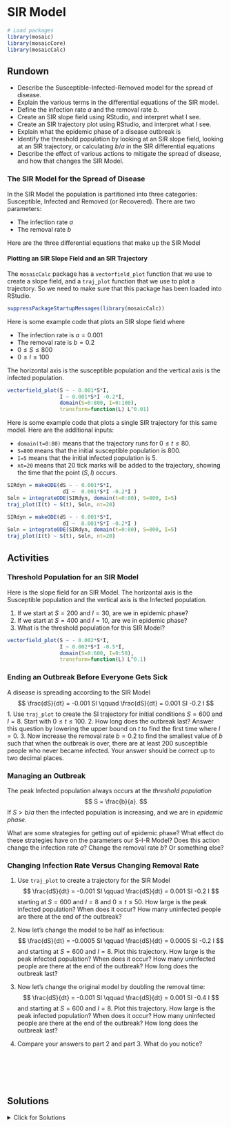 # SIR Model

```r
# Load packages
library(mosaic)
library(mosaicCore)
library(mosaicCalc)
```

## Rundown

::: {.callout-note title="Learning goals"}
-   Describe the Susceptible-Infected-Removed model for the spread of disease.
-   Explain the various terms in the differential equations of the SIR model.
-   Define the infection rate $a$ and the removal rate $b$.
-   Create an SIR slope field using RStudio, and interpret what I see.
-   Create an SIR trajectory plot using RStudio, and interpret what I see.
-   Explain what the epidemic phase of a disease outbreak is
-   Identify the threshold population by looking at an SIR slope field, looking at an SIR trajectory, or calculating $b/a$ in the SIR differential equations
-   Describe the effect of various actions to mitigate the spread of disease, and how that changes the SIR Model.
:::

### The SIR Model for the Spread of Disease

In the SIR Model the population is partitioned into three categories: Susceptible, Infected and Removed (or Recovered). There are two parameters:

-   The infection rate $a$
-   The removal rate $b$

Here are the three differential equations that make up the SIR Model

\begin{align}
\frac{dS}{dt} &= -a \,S\, I \\
\frac{dI}{dt} &= a \, S\, I - b  \, I \\
\frac{dR}{dt} &=  b  \, I
\end{align}

#### Plotting an SIR Slope Field and an SIR Trajectory

The `mosaicCalc` package has a `vectorfield_plot` function that we use to create a slope field, and a `traj_plot` function that we use to plot a trajectory. So we need to make sure that this package has been loaded into RStudio.

```r
suppressPackageStartupMessages(library(mosaicCalc))
```

Here is some example code that plots an SIR slope field where

-   The infection rate is $a=0.001$
-   The removal rate is $b=0.2$
-   $0 \leq S \leq 800$
-   $0 \leq I \leq 100$

The horizontal axis is the susceptible population and the vertical axis is the infected population.

```r
vectorfield_plot(S ~ - 0.001*S*I, 
                 I ~ 0.001*S*I -0.2*I, 
                 domain(S=0:800, I=0:100), 
                 transform=function(L) L^0.01)
```

Here is some example code that plots a single SIR trajectory for this same model. Here are the additional inputs:

-   `domain(t=0:80)` means that the trajectory runs for $0 \leq t \leq 80$.
-   `S=800` means that the initial susceptible population is 800.
-   `I=5` means that the initial infected population is 5.
-   `nt=20` means that 20 tick marks will be added to the trajectory, showing the time that the point $(S,I)$ occurs.

```r
SIRdyn = makeODE(dS ~ - 0.001*S*I, 
                  dI ~  0.001*S*I -0.2*I )
Soln = integrateODE(SIRdyn, domain(t=0:80), S=800, I=5)
traj_plot(I(t) ~ S(t), Soln, nt=20)
```

```r
SIRdyn = makeODE(dS ~ - 0.001*S*I, 
                  dI ~  0.001*S*I -0.2*I )
Soln = integrateODE(SIRdyn, domain(t=0:80), S=800, I=5)
traj_plot(I(t) ~ S(t), Soln, nt=20)
```

## Activities

### Threshold Population for an SIR Model

Here is the slope field for an SIR Model. The horizontal axis is the Susceptible population and the vertical axis is the Infected population.

1.  If we start at $S=200$ and $I=30$, are we in epidemic phase?
2.  If we start at $S=400$ and $I=10$, are we in epidemic phase?
3.  What is the threshold population for this SIR Model?

```r
vectorfield_plot(S ~ - 0.002*S*I, 
                 I ~ 0.002*S*I -0.5*I, 
                 domain(S=0:600, I=0:50), 
                 transform=function(L) L^0.1)
```

### Ending an Outbreak Before Everyone Gets Sick

A disease is spreading according to the SIR Model $$
\frac{dS}{dt} = -0.001 SI \qquad  \frac{dS}{dt} = 0.001 SI -0.2 I 
$$ 1. Use `traj_plot` to create the SI trajectory for initial conditions $S=600$ and $I=8$. Start with $0 \leq t \leq 100.$ 2. How long does the outbreak last? Answer this question by lowering the upper bound on $t$ to find the first time where $I=0$. 3. Now increase the removal rate $b=0.2$ to find the smallest value of $b$ such that when the outbreak is over, there are at least 200 susceptible people who never became infected. Your answer should be correct up to two decimal places.

````{=html}
<!--
```r
SIRdyn = makeODE(dS ~ - 0.001*S*I, 
                  dI ~  0.001*S*I -.38*I )
Soln = integrateODE(SIRdyn, domain(t=0:45), S=600, I=8)
traj_plot(I(t) ~ S(t), Soln, nt=20)
```
-->
````

### Managing an Outbreak

The peak Infected population always occurs at the *threshold population* $$
S = \frac{b}{a}.
$$ If $S > b/a$ then the infected population is increasing, and we are in *epidemic phase.*

What are some strategies for getting out of epidemic phase? What effect do these strategies have on the parameters our S-I-R Model? Does this action change the infection rate $a$? Change the removal rate $b$? Or something else?

### Changing Infection Rate Versus Changing Removal Rate

1.  Use `traj_plot` to create a trajectory for the SIR Model $$
    \frac{dS}{dt} = -0.001 SI \qquad  \frac{dS}{dt} = 0.001 SI -0.2 I 
    $$ starting at $S=600$ and $I=8$ and $0 \leq t \leq 50$. How large is the peak infected population? When does it occur? How many uninfected people are there at the end of the outbreak?

2.  Now let's change the model to be half as infectious: $$
    \frac{dS}{dt} = -0.0005 SI \qquad  \frac{dS}{dt} = 0.0005 SI -0.2 I 
    $$ and starting at $S=600$ and $I=8$. Plot this trajectory. How large is the peak infected population? When does it occur? How many uninfected people are there at the end of the outbreak? How long does the outbreak last?

3.  Now let's change the original model by doubling the removal time: $$
    \frac{dS}{dt} = -0.001 SI \qquad  \frac{dS}{dt} = 0.001 SI -0.4 I 
    $$ and starting at $S=600$ and $I=8$. Plot this trajectory. How large is the peak infected population? When does it occur? How many uninfected people are there at the end of the outbreak? How long does the outbreak last?

4.  Compare your answers to part 2 and part 3. What do you notice?

\
\
\
\

## Solutions

<details>

<summary>Click for Solutions</summary>

### Threshold Population for an SIR Model

Here is the slope field for an SIR Model. The horizontal axis is the Susceptible population and the vertical axis is the Infected population.

1.  No, we are not in epidemic phase. The number of infecteds is decreasing when $S=200$.
2.  Yes, we are in epidemic phase. The number of infecteds is increasing when $S=400$.
3.  The threshold population is $$ \frac{b}{a} = \frac{0.5}{0.002}=250.$$

### Ending an Outbreak Before Everyone Gets Sick

A disease is spreading according to the SIR Model $$
\frac{dS}{dt} = -0.001 SI \qquad  \frac{dS}{dt} = 0.001 SI -0.2 I 
$$ 1. Use `traj_plot` to create the SI trajectory for initial conditions $S=600$ and $I=8$. Start with $0 \leq t \leq 100.$

```r
SIRdyn = makeODE(dS ~ - 0.001*S*I, 
                  dI ~  0.001*S*I - 0.2*I )
Soln = integrateODE(SIRdyn, domain(t=0:100), S=600, I=8)
traj_plot(I(t) ~ S(t), Soln, nt=20)
```

2.  The outbreak lasts about 50 days.

```r
SIRdyn = makeODE(dS ~ - 0.001*S*I, 
                  dI ~  0.001*S*I - 0.2*I )
Soln = integrateODE(SIRdyn, domain(t=0:50), S=600, I=8)
traj_plot(I(t) ~ S(t), Soln, nt=10)
```

3.  The removal rate $b=0.38$ is the smallest rate that has at least 200 susceptible people remaining when the infected population is 0.

```r
SIRdyn = makeODE(dS ~ - 0.001*S*I, 
                  dI ~  0.001*S*I - 0.38*I )
Soln = integrateODE(SIRdyn, domain(t=0:50), S=600, I=8)
traj_plot(I(t) ~ S(t), Soln, nt=20)
```

### Managing an Outbreak

Reality is complicated, and many of these actions have diverse impacts. So there is not a single "right answer" here. But here are a few actions and their potential impacts on the SIR Model.

The following actions reduce the infection rate $a$

-   Social distancing (fewer and less frequent interactions)
-   Masking (harder to transmit)
-   Hand washing, sanitizing (harder to transmit)

The following actions increase the removal rate $b$

-   Isolating of infected people (isolation places an infected person into the removed category)
-   Testing and isolating of people who test positive (same as above)
-   Theraputic drugs that help you to recover more quickly

An effective vaccine moves people directly from susceptible to removed. This adds a new term, based on the vaccination rate. For example: $$
\frac{dS}{dt} = -aSI - cS, \qquad \frac{dI}{dt} = aSI - bI, \qquad \frac{dR}{dt} = bI + cS,
$$ where $0 < c < 1$ is the rate at which susceptible people are vaccinated.

### Changing Infection Rate Versus Changing Removal Rate

1.  The peak infected population is about 185. It occurs at $t=12.5$. There are about 25 susceptible people left at the end of the outbreak.

```r
SIRdyn = makeODE(dS ~ - 0.001*S*I, 
                  dI ~  0.001*S*I -.2*I )
Soln = integrateODE(SIRdyn, domain(t=0:50), S=600, I=8)
traj_plot(I(t) ~ S(t), Soln, nt=20)
```

2.  When the model is half as infectious, the peak infected population is 46, and this occurs at $t=29$. There are about 235 susceptible people left at the end of the outbreak, which lasts about 100 days.

```r
SIRdyn = makeODE(dS ~ - 0.0005*S*I, 
                  dI ~  0.0005*S*I -.2*I )
Soln = integrateODE(SIRdyn, domain(t=0:100), S=600, I=8)
traj_plot(I(t) ~ S(t), Soln, nt=20)
```

3.  When the removal time is doubled, the peak infected population is 46, and this occurs at $t=14.5$. There are 235 susceptible people at the end of the outbreak, which lasts 50 days.

```r
SIRdyn = makeODE(dS ~ - 0.001*S*I, 
                  dI ~  0.001*S*I -.4*I )
Soln = integrateODE(SIRdyn, domain(t=0:50), S=600, I=8)
traj_plot(I(t) ~ S(t), Soln, nt=20)
```

4.  The models in parts 2 and 3 both follow the same trajectory, but the outbreak in Model 3 happens twice as quickly. The respective changes to the removal rate $a$ (in Model 2) and the removal rate $b$ (in Model 3) both have the same effect on the threshold population (which is twice its original value).

</details>
